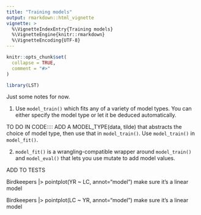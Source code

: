 ```yaml
---
title: "Training models"
output: rmarkdown::html_vignette
vignette: >
  %\VignetteIndexEntry{Training models}
  %\VignetteEngine{knitr::rmarkdown}
  %\VignetteEncoding{UTF-8}
---
```


```r
knitr::opts_chunk$set(
  collapse = TRUE,
  comment = "#>"
)
```

```r
library(LST)
```


Just some notes for now. 

1. Use `model_train()` which fits any of a variety of model types. You can either specify the model type or let it be deduced automatically. 

TO DO IN CODE:::: ADD A MODEL_TYPE(data, tilde) that abstracts the choice of model type, then use that in `model_train()`. Use `model_train()` in `model_fit()`.

2. `model_fit()` is a wrangling-compatible wrapper around `model_train()` and `model_eval()` that lets you use mutate to add model values.


ADD TO TESTS

Birdkeepers |> pointplot(YR ~ LC, annot="model") make sure it's a linear model

Birdkeepers |> pointplot(LC ~ YR, annot="model") make sure it's a linear model
